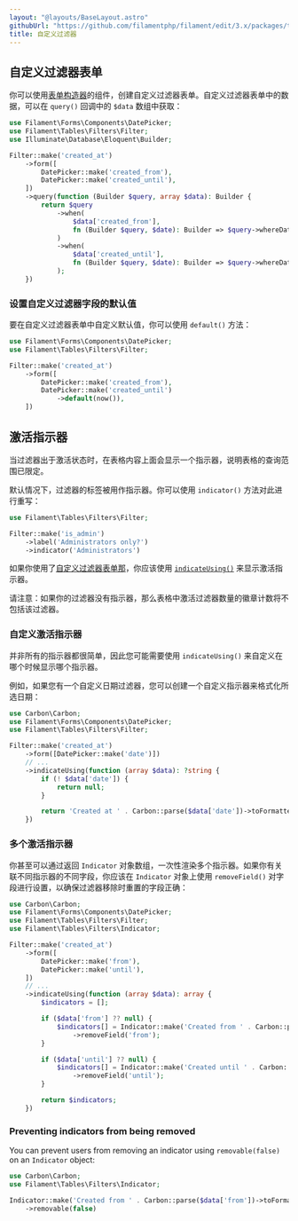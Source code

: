 ```yaml
---
layout: "@layouts/BaseLayout.astro"
githubUrl: "https://github.com/filamentphp/filament/edit/3.x/packages/tables/docs/04-filters/05-custom.md"
title: 自定义过滤器
---
```


## 自定义过滤器表单

<LaracastsBanner
    title="Build a Custom Table Filter"
    description="Watch the Build Advanced Components for Filament series on Laracasts - it will teach you how to build components, and you'll get to know all the internal tools to help you."
    url="https://laracasts.com/series/build-advanced-components-for-filament/episodes/11"
    series="building-advanced-components"
/>

你可以使用[表单构造器](../forms/fields/getting-started)的组件，创建自定义过滤器表单。自定义过滤器表单中的数据，可以在 `query()` 回调中的 `$data` 数组中获取：

```php
use Filament\Forms\Components\DatePicker;
use Filament\Tables\Filters\Filter;
use Illuminate\Database\Eloquent\Builder;

Filter::make('created_at')
    ->form([
        DatePicker::make('created_from'),
        DatePicker::make('created_until'),
    ])
    ->query(function (Builder $query, array $data): Builder {
        return $query
            ->when(
                $data['created_from'],
                fn (Builder $query, $date): Builder => $query->whereDate('created_at', '>=', $date),
            )
            ->when(
                $data['created_until'],
                fn (Builder $query, $date): Builder => $query->whereDate('created_at', '<=', $date),
            );
    })
```

<AutoScreenshot name="tables/filters/custom-form" alt="Table with custom filter form" version="3.x" />

### 设置自定义过滤器字段的默认值

要在自定义过滤器表单中自定义默认值，你可以使用 `default()` 方法：

```php
use Filament\Forms\Components\DatePicker;
use Filament\Tables\Filters\Filter;

Filter::make('created_at')
    ->form([
        DatePicker::make('created_from'),
        DatePicker::make('created_until')
            ->default(now()),
    ])
```

## 激活指示器

当过滤器出于激活状态时，在表格内容上面会显示一个指示器，说明表格的查询范围已限定。

<AutoScreenshot name="tables/filters/indicators" alt="Table with filter indicators" version="3.x" />

默认情况下，过滤器的标签被用作指示器。你可以使用 `indicator()` 方法对此进行重写：

```php
use Filament\Tables\Filters\Filter;

Filter::make('is_admin')
    ->label('Administrators only?')
    ->indicator('Administrators')
```

如果你使用了[自定义过滤器表单那](#自定义过滤器表单)，你应该使用 [`indicateUsing()`](#自定义激活指示器) 来显示激活指示器。

请注意：如果你的过滤器没有指示器，那么表格中激活过滤器数量的徽章计数将不包括该过滤器。

### 自定义激活指示器

并非所有的指示器都很简单，因此您可能需要使用 `indicateUsing()` 来自定义在哪个时候显示哪个指示器。

例如，如果您有一个自定义日期过滤器，您可以创建一个自定义指示器来格式化所选日期：

```php
use Carbon\Carbon;
use Filament\Forms\Components\DatePicker;
use Filament\Tables\Filters\Filter;

Filter::make('created_at')
    ->form([DatePicker::make('date')])
    // ...
    ->indicateUsing(function (array $data): ?string {
        if (! $data['date']) {
            return null;
        }

        return 'Created at ' . Carbon::parse($data['date'])->toFormattedDateString();
    })
```

### 多个激活指示器

你甚至可以通过返回 `Indicator` 对象数组，一次性渲染多个指示器。如果你有关联不同指示器的不同字段，你应该在 `Indicator` 对象上使用 `removeField()` 对字段进行设置，以确保过滤器移除时重置的字段正确：

```php
use Carbon\Carbon;
use Filament\Forms\Components\DatePicker;
use Filament\Tables\Filters\Filter;
use Filament\Tables\Filters\Indicator;

Filter::make('created_at')
    ->form([
        DatePicker::make('from'),
        DatePicker::make('until'),
    ])
    // ...
    ->indicateUsing(function (array $data): array {
        $indicators = [];

        if ($data['from'] ?? null) {
            $indicators[] = Indicator::make('Created from ' . Carbon::parse($data['from'])->toFormattedDateString())
                ->removeField('from');
        }

        if ($data['until'] ?? null) {
            $indicators[] = Indicator::make('Created until ' . Carbon::parse($data['until'])->toFormattedDateString())
                ->removeField('until');
        }

        return $indicators;
    })
```

### Preventing indicators from being removed

You can prevent users from removing an indicator using `removable(false)` on an `Indicator` object:

```php
use Carbon\Carbon;
use Filament\Tables\Filters\Indicator;

Indicator::make('Created from ' . Carbon::parse($data['from'])->toFormattedDateString())
    ->removable(false)
```
